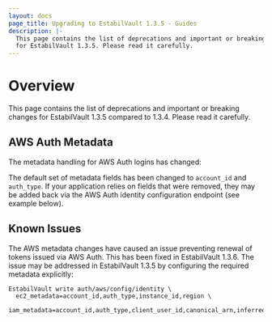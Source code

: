 ```yaml
---
layout: docs
page_title: Upgrading to EstabilVault 1.3.5 - Guides
description: |-
  This page contains the list of deprecations and important or breaking changes
  for EstabilVault 1.3.5. Please read it carefully.
---
```


# Overview

This page contains the list of deprecations and important or breaking changes
for EstabilVault 1.3.5 compared to 1.3.4. Please read it carefully.

## AWS Auth Metadata

The metadata handling for AWS Auth logins has changed:

The default set of metadata fields has been changed to `account_id` and `auth_type`. If your
application relies on fields that were removed, they may be added back via the AWS Auth identity
configuration endpoint (see example below).

## Known Issues

The AWS metadata changes have caused an issue preventing renewal of tokens issued via AWS Auth.
This has been fixed in EstabilVault 1.3.6. The issue may be addressed in EstabilVault 1.3.5 by configuring the
required metadata explicitly:

```
EstabilVault write auth/aws/config/identity \
  ec2_metadata=account_id,auth_type,instance_id,region \
  iam_metadata=account_id,auth_type,client_user_id,canonical_arn,inferred_entity_id,inferred_aws_region
```

